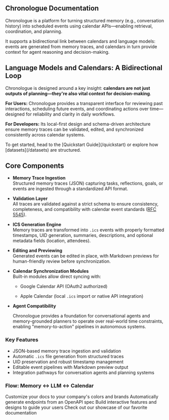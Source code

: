
## Chronologue Documentation

Chronologue is a platform for turning structured memory (e.g., conversation history) into scheduled events using calendar APIs—enabling retrieval, coordination, and planning.

It supports a bidirectional link between calendars and language models: events are generated from memory traces, and calendars in turn provide context for agent reasoning and decision-making.

## Language Models and Calendars: A Bidirectional Loop

Chronologue is designed around a key insight: **calendars are not just outputs of planning—they're also vital context for decision-making**.

**For Users:** Chronologue provides a transparent interface for reviewing past interactions, scheduling future events, and coordinating actions over time—designed for reliability and clarity in daily workflows.

**For Developers:** Its local-first design and schema-driven architecture ensure memory traces can be validated, edited, and synchronized consistently across calendar systems.

<Info>
  To get started, head to the [Quickstart Guide](/quickstart) or explore how [datasets](/datasets) are structured.
</Info>

## Core Components

- **Memory Trace Ingestion**  
    Structured memory traces (JSON) capturing tasks, reflections, goals, or events are ingested through a standardized API format.
    
- **Validation Layer**  
    All traces are validated against a strict schema to ensure consistency, completeness, and compatibility with calendar event standards ([RFC 5545](https://datatracker.ietf.org/doc/html/rfc5545)).
    
- **ICS Generation Engine**  
    Memory traces are transformed into `.ics` events with properly formatted timestamps, UID generation, summaries, descriptions, and optional metadata fields (location, attendees).
    
- **Editing and Previewing**  
    Generated events can be edited in place, with Markdown previews for human-friendly review before synchronization.    

- **Calendar Synchronization Modules**  
    Built-in modules allow direct syncing with:
    
    - Google Calendar API (OAuth2 authorized)
        
    - Apple Calendar (local `.ics` import or native API integration)
        
- **Agent Compatibility**  

    Chronologue provides a foundation for conversational agents and memory-grounded planners to operate over real-world time constraints, enabling "memory-to-action" pipelines in autonomous systems.
    
### Key Features

- JSON-based memory trace ingestion and validation  
- Automatic `.ics` file generation from structured traces  
- UID preservation and robust timestamp management  
- Editable event pipelines with Markdown preview output  
- Integration pathways for conversation agents and planning systems  




### Flow: Memory ↔ LLM ↔ Calendar

<CardGroup cols={2}>
  <Card
    title="Customize Style"
    icon="palette"
    href="https://mintlify.com/docs/settings/global"
  >
    Customize your docs to your company's colors and brands
  </Card>
  <Card
    title="Reference APIs"
    icon="code"
    href="https://mintlify.com/docs/api-playground/openapi"
  >
    Automatically generate endpoints from an OpenAPI spec
  </Card>
  <Card
    title="Add Components"
    icon="screwdriver-wrench"
    href="https://mintlify.com/docs/content/components/accordions"
  >
    Build interactive features and designs to guide your users
  </Card>
  <Card
    title="Get Inspiration"
    icon="stars"
    href="https://mintlify.com/customers"
  >
    Check out our showcase of our favorite documentation
  </Card>
</CardGroup>
